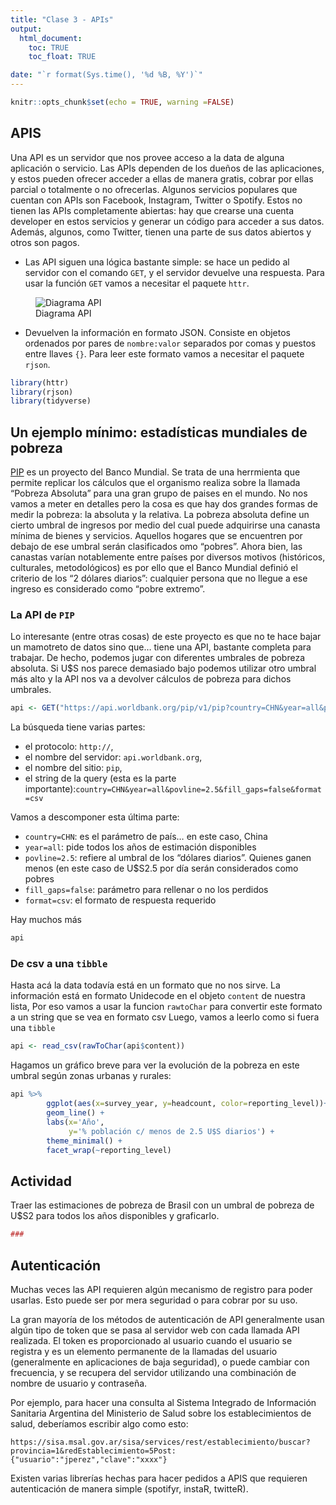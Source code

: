 ```yaml
---
title: "Clase 3 - APIs"
output: 
  html_document:
    toc: TRUE
    toc_float: TRUE

date: "`r format(Sys.time(), '%d %B, %Y')`"
---
```


```r
knitr::opts_chunk$set(echo = TRUE, warning =FALSE)
```

## APIS
Una API es un servidor que nos provee acceso a la data de alguna aplicación o servicio. Las APIs dependen de los dueños de las aplicaciones, y estos pueden ofrecer acceder a ellas de manera gratis, cobrar por ellas parcial o totalmente o no ofrecerlas. Algunos servicios populares que cuentan con APIs son Facebook, Instagram, Twitter o Spotify. Estos no tienen las APIs completamente abiertas: hay que crearse una cuenta developer en estos servicios y generar un código para acceder a sus datos. Además, algunos, como Twitter, tienen una parte de sus datos abiertos y otros son pagos. 

- Las API siguen una lógica bastante simple: se hace un pedido al servidor con el comando `GET`, y el servidor devuelve una respuesta. Para usar la función `GET` vamos a necesitar el paquete `httr`. 

![Diagrama API](../imgs/api_request.jpg) 

- Devuelven la información en formato JSON. Consiste en objetos ordenados por pares de `nombre:valor` separados por comas y puestos entre llaves `{}`. Para leer este formato vamos a necesitar el paquete `rjson`.

```r
library(httr)
library(rjson)
library(tidyverse)
```

## Un ejemplo mínimo: estadísticas mundiales de pobreza
[PIP](https://pip.worldbank.org/) es un proyecto del Banco Mundial. Se trata de una herrmienta que permite replicar los cálculos que el organismo realiza sobre la llamada "Pobreza Absoluta" para una gran grupo de paises en el mundo. No nos vamos a meter en detalles pero la cosa es que hay dos grandes formas de medir la pobreza: la absoluta y la relativa. La pobreza absoluta define un cierto umbral de ingresos por medio del cual puede adquirirse una canasta mínima de bienes y servicios. Aquellos hogares que se encuentren por debajo de ese umbral serán clasificados omo "pobres". Ahora bien, las canastas varían notablemente entre países por diversos motivos (históricos, culturales, metodológicos) es por ello que el Banco Mundial definió el criterio de los "2 dólares diarios": cualquier persona que no llegue a ese ingreso es considerado como "pobre extremo".

### La API de `PIP`
Lo interesante (entre otras cosas) de este proyecto es que no te hace bajar un mamotreto de datos sino que... tiene una API, bastante completa para trabajar. De hecho, podemos jugar con diferentes umbrales de pobreza absoluta. Si U$S nos parece demasiado bajo podemos utilizar otro umbral más alto y la API nos va a devolver cálculos de pobreza para dichos umbrales.

```r
api <- GET("https://api.worldbank.org/pip/v1/pip?country=CHN&year=all&povline=2.5&fill_gaps=false&format=csv")
```

La búsqueda tiene varias partes:

- el protocolo: `http://`,
- el nombre del servidor: `api.worldbank.org`,
- el nombre del sitio: `pip`,
- el string de la query (esta es la parte importante):`country=CHN&year=all&povline=2.5&fill_gaps=false&format=csv`

Vamos a descomponer esta última parte:

- `country=CHN`: es el parámetro de país... en este caso, China
- `year=all`: pide todos los años de estimación disponibles
- `povline=2.5`: refiere al umbral de los "dólares diarios". Quienes ganen menos (en este caso de U$S2.5 por día serán considerados como pobres
- `fill_gaps=false`: parámetro para rellenar o no los perdidos
- `format=csv`: el formato de respuesta requerido

Hay muchos más 

```r
api
```

### De csv a una `tibble`
Hasta acá la data todavía está en un formato que no nos sirve. La información está en formato Unidecode en el objeto `content` de nuestra lista,  Por eso vamos a usar la funcion `rawtoChar` para convertir este formato a un string que se vea en formato csv Luego, vamos a leerlo como si fuera una `tibble` 

```r
api <- read_csv(rawToChar(api$content))
```

Hagamos un gráfico breve para ver la evolución de la pobreza en este umbral según zonas urbanas y rurales:
```r
api %>% 
        ggplot(aes(x=survey_year, y=headcount, color=reporting_level))+
        geom_line() +
        labs(x='Año',
             y='% población c/ menos de 2.5 U$S diarios') +
        theme_minimal() +
        facet_wrap(~reporting_level)
```

## Actividad

Traer las estimaciones de pobreza de Brasil con un umbral de pobreza de U$S2 para todos los años disponibles y graficarlo. 

```r
###
```

## Autenticación 

Muchas veces las API requieren algún mecanismo de registro para poder usarlas. Esto puede ser por mera seguridad o para cobrar por su uso.

La gran mayoría de los métodos de autenticación de API generalmente usan algún tipo de token que se pasa al servidor web con cada llamada API realizada. El token es proporcionado al usuario cuando el usuario se registra y es un elemento permanente de la llamadas del usuario (generalmente en aplicaciones de baja seguridad), o puede cambiar con frecuencia, y se recupera del servidor utilizando una combinación de nombre de usuario y contraseña.

Por ejemplo, para hacer una consulta al Sistema Integrado de Información Sanitaria Argentina del Ministerio de Salud sobre los establecimientos de salud, deberíamos escribir algo como esto:

`https://sisa.msal.gov.ar/sisa/services/rest/establecimiento/buscar?provincia=1&redEstablecimiento=5Post:{"usuario":"jperez","clave":"xxxx"}`

Existen varias librerías hechas para hacer pedidos a APIS que requieren autenticación de manera simple (spotifyr, instaR, twitteR).